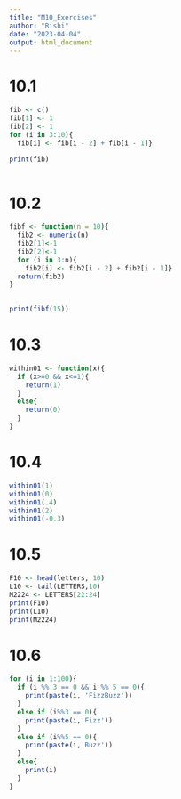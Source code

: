 ---
title: "M10_Exercises"
author: "Rishi"
date: "2023-04-04"
output: html_document
---


# 10.1  

```{r}
fib <- c()
fib[1] <- 1
fib[2] <- 1
for (i in 3:10){
  fib[i] <- fib[i - 2] + fib[i - 1]}

print(fib)
  
```

# 10.2  

```{r}
fibf <- function(n = 10){
  fib2 <- numeric(n)
  fib2[1]<-1
  fib2[2]<-1
  for (i in 3:n){
    fib2[i] <- fib2[i - 2] + fib2[i - 1]}
  return(fib2)
}
  
```

```{r}
print(fibf(15))
```


# 10.3  

```{r}
within01 <- function(x){
  if (x>=0 && x<=1){
    return(1)
  }
  else{
    return(0)
  }
}
```


# 10.4  

```{r}
within01(1)
within01(0)
within01(.4)
within01(2)
within01(-0.3)

```


# 10.5  

```{r}
F10 <- head(letters, 10)
L10 <- tail(LETTERS,10)
M2224 <- LETTERS[22:24]  
print(F10)
print(L10)
print(M2224)
```


# 10.6  

```{r}
for (i in 1:100){
  if (i %% 3 == 0 && i %% 5 == 0){
    print(paste(i, 'FizzBuzz'))
  }
  else if (i%%3 == 0){
    print(paste(i,'Fizz'))
  }
  else if (i%%5 == 0){
    print(paste(i,'Buzz'))
  }
  else{
    print(i)
  }
}
```

